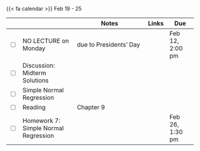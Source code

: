 {{< fa calendar >}} Feb 19 - 25


<table class="table-striped text-left table-bordered" align = "center">

  <thead>
    <th style="width:  3%"></th>
    <th style="width:  30%"></th>
    <th style="width:  40%">Notes</th>
    <th style="width:  8%">Links</th>
    <th style="width:  15%">Due</th>
  </thead>
  
  <tr>
    <td><input type="checkbox" /></td>
    <td> NO LECTURE on Monday&nbsp; &nbsp; </td>
    <td>due to Presidents' Day</td>
    <td></td>
    <td>Feb 12, 2:00 pm</td>
  </tr>
  
    
   <tr>
    <td><input type="checkbox" /></td>
    <td> Discussion: Midterm Solutions &nbsp; &nbsp; </td>
    <td> </td>
    <td> <a href="" target ="_blank"> <i class="fas fa-video" aria-hidden="true"
            title="External Link to Slides" target = "_blank"></i></a></td>
    <td></td>
  </tr>
  
  <tr>
    <td><input type="checkbox" /></td>
    <td> Simple Normal Regression &nbsp; &nbsp; </td>
    <td> </td>
    <td><a href="https://mdogucu.github.io/stats115-wi24-slides/week07/7b-simple-normal-regression.html" target ="_blank"> <i class="fas fa-laptop" aria-hidden="true"
            title="External Link to Slides" target = "_blank"></i></a> </td>
    <td></td>
  </tr>
  
 <tr>
    <td><input type="checkbox" /></td>
    <td> Reading </td>
    <td>Chapter 9</td>
    <td><a href="https://www.bayesrulesbook.com" target ="_blank"> <i class="fas fa-book" aria-hidden="true"
            title="External Link to the Book" target = "_blank"></i></a></td>
    <td></td>
  </tr>
  
  <tr>
    <td><input type="checkbox" /></td>
    <td> Homework 7: Simple Normal Regression &nbsp; &nbsp; </td>
    <td></td>
    <td><a href="https://www.gradescope.com/courses/690902/assignments/4060014" target ="_blank"> <i class="fas fa-edit" aria-hidden="true"
            title="External Link to Gradescope" target = "_blank"></i></a></td>
    <td>Feb 26, 1:30 pm</td>
  </tr>
        
</table>